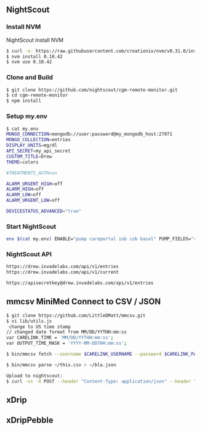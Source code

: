 == NightScout ==

=== Install NVM ===
NightScout install NVM
<syntaxhighlight lang=bash>
$ curl -o- https://raw.githubusercontent.com/creationix/nvm/v0.31.0/install.sh | bash
$ nvm install 0.10.42
$ nvm use 0.10.42
</syntaxhighlight>

=== Clone and Build ===
<syntaxhighlight lang=bash>
$ git clone https://github.com/nightscout/cgm-remote-monitor.git
$ cd cgm-remote-monitor
$ npm install
</syntaxhighlight>

=== Setup my.env ===
<syntaxhighlight lang=bash>
$ cat my.env 
MONGO_CONNECTION=mongodb://user:password@my_mongodb_host:27071
MONGO_COLLECTION=entries
DISPLAY_UNITS=mg/dl
API_SECRET=my_api_secret
CUSTOM_TITLE=Drew
THEME=colors

#TREATMENTS_AUTH=on

ALARM_URGENT_HIGH=off
ALARM_HIGH=off
ALARM_LOW=off
ALARM_URGENT_LOW=off

DEVICESTATUS_ADVANCED="true"
</syntaxhighlight>

=== Start NightScout ===
<syntaxhighlight lang=bash>
env $(cat my.env) ENABLE="pump careportal iob cob basal" PUMP_FIELDS="reservoir battery" node server.js
</syntaxhighlight> 

=== NightScout API ===
<syntaxhighlight lang=bash>
https://drew.invadelabs.com/api/v1/entries
https://drew.invadelabs.com/api/v1/current 

https://apisecretkey@drew.invadelabs.com/api/v1/entries
</syntaxhighlight>

== mmcsv MiniMed Connect to CSV / JSON ==
<syntaxhighlight lang=bash>
$ git clone https://github.com/LittleDMatt/mmcsv.git
$ vi lib/utils.js
 change to US time stamp
// changed date format from MM/DD/YYTHH:mm:ss
var CARELINK_TIME = 'MM/DD/YYTHH:mm:ss';
var OUTPUT_TIME_MASK = 'YYYY-MM-DDTHH:mm:ss';

$ bin/mmcsv fetch --username $CARELINK_USERNAME --password $CARELINK_PASSWORD$ --days 30 > ~/this.csv

$ bin/mmcsv parse ~/this.csv > ~/bla.json

Upload to nightscout:
$ curl -vs -X POST --header "Content-Type: application/json" --header "Accept: application/json" --header "api-secret:my_api_secret" --data-binary @bla.json "http://192.168.1.124:1337/api/v1/treatments"
</syntaxhighlight>

== xDrip ==

== xDripPebble ==